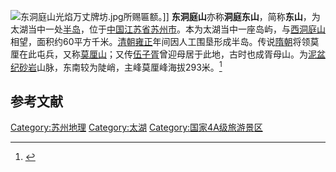[[File:东洞庭山光焰万丈牌坊.jpg|thumb]]所赐匾额。]]
'''东洞庭山'''亦称'''洞庭东山'''，简称'''东山'''，为太湖当中一处[[半岛|半岛]]，位于[[中国|中国]][[江苏省|江苏省]][[苏州市|苏州市]]。本为太湖当中一座岛屿，与[[西洞庭山|西洞庭山]]相望，面积约60平方千米。[[清朝|清朝]][[雍正|雍正]]年间因人工围垦形成半岛。传说[[隋朝|隋朝]]将领莫厘在此屯兵，又称[[莫厘山|莫厘山]]；又传[[伍子胥|伍子胥]]曾迎母居于此地，古时也成胥母山。为[[泥盆纪|泥盆纪]][[砂岩|砂岩]]山脉，东南较为陡峭，主峰莫厘峰海拔293米。<ref>{{Cite web |url=http://www.nhyz.org/yxx/xqbk/dlzd/chinazd/zj04_4.htm |title=中国地理百科 |accessdate=2010-09-03 |archive-date=2005-11-07 |archive-url=https://web.archive.org/web/20051107172536/http://www.nhyz.org/yxx/xqbk/dlzd/chinazd/zj04_4.htm |dead-url=no }}</ref>

==参考文献==
{{reflist}}
{{Suzhou-stub}}
[[Category:苏州地理|Category:苏州地理]]
[[Category:太湖|Category:太湖]]
[[Category:国家4A级旅游景区|Category:国家4A级旅游景区]]